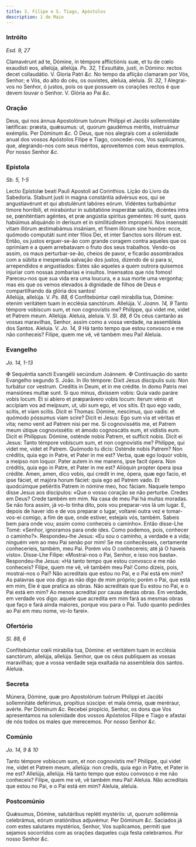 ```yaml
---
title: S. Filipe e S. Tiago, Apóstolos
description: 1 de Maio
---
```


### Intróito

_Esd. 9, 27_

<div class="grid grid-cols-2 gap-5">
  <span class="text-justify">
    Clamavérunt ad te, Dómine, in témpore afflictiónis suæ, et tu de cœlo
    exaudísti eos, allelúja, allelúja. <em>Ps. 32, 1</em> Exsultáte, justi, in
    Dómino: rectos decet collaudátio. V. Gloria Patri <em>&c.</em>
  </span>
  <span class="text-justify">
    No tempo da aflição clamaram por Vós, Senhor; e Vós, do alto do céu, os
    ouvistes, aleluia, aleluia. <em>Sl. 32, 1</em> Alegrai-vos no Senhor, ó
    justos, pois os que possuem os corações rectos é que devem louvar o Senhor.
    V. Glória ao Pai <em>&c.</em>
  </span>
</div>

### Oração

<div class="grid grid-cols-2 gap-5">
  <span class="text-justify">
    Deus, qui nos ánnua Apostolórum tuórum Philíppi et Jacóbi sollemnitáte
    lætíficas: præsta, quǽsumus: ut, quorum gaudémus méritis, instruámur
    exémplis. Per Dóminum <em>&c.</em>
  </span>
  <span class="text-justify">
    Ó Deus, que nos alegrais com a solenidade anual dos vossos Apóstolos Filipe
    e Tiago, concedei-nos, Vos suplicamos, que, alegrando-nos com seus méritos,
    aproveitemos com seus exemplos. Por nosso Senhor <em>&c.</em>
  </span>
</div>

### Epístola

_Sb. 5, 1-5_

<div class="grid grid-cols-2 gap-5">
  <span class="text-justify">
    Lectio Epístolæ beati Pauli Apostoli ad Corinthios.
  </span>
  <span class="text-justify">Lição do Livro da Sabedoria.</span>
  <span class="text-justify">
    Stabunt justi in magna constántia advérsus eos, qui se angustiavérunt et qui
    abstulérunt labóres eórum. Vidéntes turbabúntur timore horríbili, et
    mirabúntur in subitatióne insperátæ salútis, dicéntes intra se, pœniténtiam
    agéntes, et præ angústia spíritus geméntes: Hi sunt, quos habúimus aliquándo
    in derísum et in similitúdinem impropérii. Nos insensáti vitam illórum
    æstimabámus insániam, et finem illórum sine honóre: ecce, quómodo computáti
    sunt inter fílios Dei, et inter Sanctos sors illórum est.
  </span>
  <span class="text-justify">
    Então, os justos erguer-se-ão com grande coragem contra aqueles que os
    oprimiam e a quem arrebatavam o fruto dos seus trabalhos. Vendo-os assim, os
    maus perturbar-se-ão, cheios de pavor, e ficarão assombrados com a súbita e
    inesperada salvação dos justos, dizendo de si para si, arrependidos e
    angustiados: Estes são aqueles a quem outrora quisemos injuriar com nossas
    zombarias e insultos. Insensatos que nós fomos! Pareceu-nos que sua vida era
    uma loucura, e a sua morte uma vergonha; mas eis que os vemos elevados à
    dignidade de filhos de Deus e compartilhando da glória dos santos!
  </span>
</div>

<div class="grid grid-cols-2 gap-5">
  <span class="text-justify">
    Allelúja, allelúja. V. <em>Ps. 88, 6</em> Confitebúntur cœli mirabília tua,
    Dómine: etenim veritátem tuam in ecclésia sanctórum. Allelúja. V.
    <em>Joann. 14, 9</em> Tanto témpore vobíscum sum, et non cognovístis me? Philíppe,
    qui videt me, videt et Patrem meum. Allelúja.
  </span>
  <span class="text-justify">
    Aleluia, aleluia. V. <em>Sl. 88, 6</em> Os céus cantarão as vossas
    maravilhas, Senhor, assim como a vossa verdade, na assembleia dos Santos.
    Aleluia. V. <em>Jo. 14, 9</em> Há tanto tempo que estou convosco e me não
    conheceis? Filipe, quem me vê, vê também meu Pai! Aleluia.
  </span>
</div>

### Evangelho

_Jo. 14, 1-13_

<div class="grid grid-cols-2 gap-5">
  <span class="text-justify">
    <span class="text-red-500">&#10016;</span> Sequéntia sancti Evangélii
    secúndum Joánnem.
  </span>
  <span class="text-justify">
    <span class="text-red-500">&#10016;</span> Continuação do santo Evangelho
    segundo S. João.
  </span>
  <span class="text-justify">
    In illo témpore: Dixit Jesus discípulis suis: Non turbátur cor vestrum.
    Creditis in Deum, et in me crédite. In domo Patris mei mansiónes multæ sunt.
    Si quo minus, dixíssem vobis: Quia vado paráre vobis locum. Et si abíero et
    præparávero vobis locum: íterum vénio et accípiam vos ad meípsum, ut, ubi
    sum ego, et vos sitis. Et quo ego vado, scitis, et viam scitis. Dicit ei
    Thomas: Dómine, nescímus, quo vadis: et quómodo póssumus viam scire? Dicit
    ei Jesus: Ego sum via et véritas et vita; nemo venit ad Patrem nisi per me.
    Si cognovissétis me, et Patrem meum útique cognovissétis: et ámodo
    cognoscátis eum, et vidístis eum. Dicit ei Philíppus: Dómine, osténde nobis
    Patrem, et sufficit nobis. Dicit ei Jesus: Tanto témpore vobíscum sum, et
    non cognovístis me? Philíppe, qui videt me, videt et Patrem. Quómodo tu
    dicis: Osténde nobis Patrem? Non créditis, quia ego in Patre, et Pater in me
    est? Verba, quæ ego loquor vobis, a meípso non loquor. Pater autem in me
    manens, ipse facit ópera. Non créditis, quia ego in Patre, et Pater in me
    est? Alióquin propter ópera ipsa crédite. Amen, amen, dico vobis, qui credit
    in me, ópera, quæ ego facio, et ipse fáciet, et majóra horum fáciet: quia
    ego ad Patrem vado. Et quodcúmque petiéritis Patrem in nómine meo, hoc
    fáciam.
  </span>
  <span class="text-justify">
    Naquele tempo disse Jesus aos discípulos: «Que o vosso coração se não
    perturbe. Credes em Deus? Crede também em mim. Na casa de meu Pai há muitas
    moradas. Se não fora assim, já vo-lo tinha dito, pois vou preparar-vos lá um
    lugar. E, depois de haver ido e de vos preparar o lugar, voltarei outra vez
    e tomar-vos-ei comigo, a fim de que, onde estiver, estejais vós, também.
    Sabeis bem para onde vou; assim como conheceis o caminho». Então disse-Lhe
    Tomé: «Senhor, ignoramos para onde ides. Como podemos, pois, conhecer o
    caminho?». Respondeu-lhe Jesus: «Eu sou o caminho, a verdade e a vida;
    ninguém vem ao meu Pai senão por mim! Se me conhecêsseis, certamente
    conheceríeis, também, meu Pai. Porém vós O conhecereis; até já O haveis
    visto». Disse-Lhe Filipe: «Mostrai-nos o Pai, Senhor, e isso nos basta».
    Respondeu-lhe Jesus: «Há tanto tempo que estou convosco e me não conheceis?
    Filipe, quem me vê, vê também meu Pai! Como dizeis, pois, mostrai-nos o Pai?
    Não acreditais que estou no Pai, e o Pai está em mim? As palavras que vos
    digo as não digo de mim próprio; porém o Pai, que está em mim, Ele é que
    pratica as obras. Não acreditais que Eu estou no Pai, e o Pai está em mim?
    Ao menos acreditai por causa destas obras. Em verdade, em verdade vos digo:
    aquele que acredita em mim fará as mesmas obras que faço e fará ainda
    maiores, porque vou para o Pai. Tudo quanto pedirdes ao Pai em meu nome,
    vo-lo farei».
  </span>
</div>

### Ofertório

_Sl. 88, 6_

<div class="grid grid-cols-2 gap-5">
  <span class="text-justify">
    Confitebúntur cœli mirabília tua, Dómine: et veritátem tuam in ecclésia
    sanctórum, allelúja, allelúja.
  </span>
  <span class="text-justify">
    Senhor, que os céus publiquem as vossas maravilhas; que a vossa verdade seja
    exaltada na assembleia dos santos. Aleluia.
  </span>
</div>

### Secreta

<div class="grid grid-cols-2 gap-5">
  <span class="text-justify">
    Múnera, Dómine, quæ pro Apostolórum tuórum Philippi et Jacóbi sollemnitáte
    deférimus, propítius súscipe: et mala ómnia, quæ meréraur, avérte. Per
    Dóminum <em>&c.</em>
  </span>
  <span class="text-justify">
    Recebei propício, Senhor, os dons que Vos apresentamos na solenidade dos
    vossos Apóstolos Filipe e Tiago e afastai de nós todos os males que
    merecemos. Por nosso Senhor <em>&c.</em>
  </span>
</div>

### Comúnio

_Jo. 14, 9 & 10_

<div class="grid grid-cols-2 gap-5">
  <span class="text-justify">
    Tanto témpore vobíscum sum, et non cognovístis me? Philíppe, qui videt me,
    videt et Patrem meum, allelúja: non credis, quia ego in Patre, et Pater in
    me est? Allelúja, allelúja.
  </span>
  <span class="text-justify">
    Há tanto tempo que estou convosco e me não conheceis? Filipe, quem me vê, vê
    também meu Pai! Aleluia. Não acreditais que estou no Pai, e o Pai está em
    mim? Aleluia, aleluia.
  </span>
</div>

### Postcomúnio

<div class="grid grid-cols-2 gap-5">
  <span class="text-justify">
    Quǽsumus, Dómine, salutáribus repléti mystériis: ut, quorum sollémnia
    celebrámus, eórum oratiónibus adjuvémur. Per Dóminum <em>&c.</em>
  </span>
  <span class="text-justify">
    Saciados já com estes salutares mystérios, Senhor, Vos suplicamos, permiti
    que sejamos socorridos com as orações daqueles cuja festa celebramos. Por
    nosso Senhor <em>&c.</em>
  </span>
</div>
